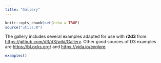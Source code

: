 ```yaml
---
title: "Gallery"
---
```


```r
knitr::opts_chunk$set(echo = TRUE)
source("utils.R")
```

The gallery includes several examples adapted for use with **r2d3** from <https://github.com/d3/d3/wiki/Gallery>. Other good sources of D3 examples are <https://bl.ocks.org/> and <https://vida.io/explore>.

```r
examples()
```

